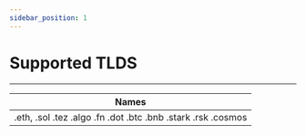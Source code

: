 ```yaml
---
sidebar_position: 1
---
```




# Supported TLDS

---

| Names                                                        |
| ------------------------------------------------------------ |
| .eth, .sol .tez .algo .fn .dot .btc .bnb .stark .rsk .cosmos |
